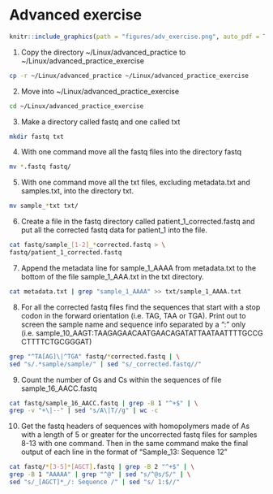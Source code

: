 # Advanced exercise {#exerciseadv_answers .unnumbered}

```r
knitr::include_graphics(path = "figures/adv_exercise.png", auto_pdf = TRUE)
```

1.  Copy the directory \~/Linux/advanced_practice to \~/Linux/advanced_practice_exercise

```bash
cp -r ~/Linux/advanced_practice ~/Linux/advanced_practice_exercise
```

2.  Move into \~/Linux/advanced_practice_exercise

```bash
cd ~/Linux/advanced_practice_exercise
```

3.  Make a directory called fastq and one called txt

```bash
mkdir fastq txt
```

4.  With one command move all the fastq files into the directory fastq

```bash
mv *.fastq fastq/
```

5.  With one command move all the txt files, excluding metadata.txt and samples.txt, into the directory txt.

```bash
mv sample_*txt txt/
```

6.  Create a file in the fastq directory called patient_1_corrected.fastq and put all the corrected fastq data for patient_1 into the file.

```bash
cat fastq/sample_[1-2]_*corrected.fastq > \
fastq/patient_1_corrected.fastq
```

7.  Append the metadata line for sample_1_AAAA from metadata.txt to the bottom of the file sample_1_AAA.txt in the txt directory.

```bash
cat metadata.txt | grep "sample_1_AAAA" >> txt/sample_1_AAAA.txt
```

8.  For all the corrected fastq files find the sequences that start with a stop codon in the forward orientation (i.e. TAG, TAA or TGA). Print out to screen the sample name and sequence info separated by a ":" only (i.e. sample_10_AAGT:TAAGAGAACAATGAACAGATATTAATAATTTTGCCGCTTTTCTGCGGGAT)

```bash
grep "^TA[AG]\|^TGA" fastq/*corrected.fastq | \
sed "s/.*sample/sample/" | sed "s/_corrected.fastq//"
```

9.  Count the number of Gs and Cs within the sequences of file sample_16_AACC.fastq

```bash
cat fastq/sample_16_AACC.fastq | grep -B 1 "^+$" | \
grep -v "+\|--" | sed "s/A\|T//g" | wc -c
```

10. Get the fastq headers of sequences with homopolymers made of As with a length of 5 or greater for the uncorrected fastq files for samples 8-13 with one command. Then in the same command make the final output of each line in the format of "Sample_13: Sequence 12"

```bash
cat fastq/*[3-5]*[AGCT].fastq | grep -B 2 "^+$" | \
grep -B 1 "AAAAA" | grep "^@" | sed "s/^@s/S/" | \
sed "s/_[AGCT]*_/: Sequence /" | sed "s/ 1:$//"
```
